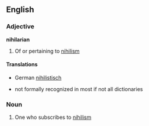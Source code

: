==English==

===Adjective===
'''nihilarian'''

# Of or pertaining to [[nihilism]]
====Translations====
*German [[nihilistisch]]

*not formally recognized in most if not all dictionaries

===Noun===
{{en-noun}}

# One who subscribes to [[nihilism]]